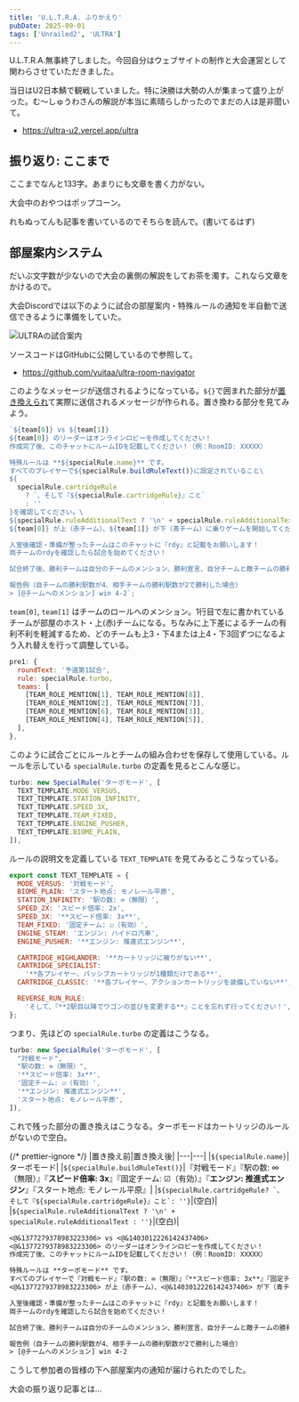 ```yaml
---
title: 'U.L.T.R.A. ふりかえり'
pubDate: 2025-09-01
tags: ['Unrailed2', 'ULTRA']
---
```



U.L.T.R.A.無事終了しました。今回自分はウェブサイトの制作と大会運営として関わらさせていただきました。

当日はU2日本鯖で観戦していました。特に決勝は大勢の人が集まって盛り上がった。む〜しゅうわさんの解説が本当に素晴らしかったのでまだの人は是非聞いて。

- https://ultra-u2.vercel.app/ultra

<YouTube
  id="Ii0yCuBtZ78"
  title="【Unrailed2】コミュニティ大会「U.L.T.R.A.」【大会運営配信】"
/>

## 振り返り: ここまで

ここまでなんと133字。あまりにも文章を書く力がない。

<Tweet id="https://x.com/koteiou/status/1958826614751690760" />

大会中のおやつはポップコーン。

れもぬってんも記事を書いているのでそちらを読んで。(書いてるはず)

## 部屋案内システム

だいぶ文字数が少ないので大会の裏側の解説をしてお茶を濁す。これなら文章をかけるので。

大会Discordでは以下のように試合の部屋案内・特殊ルールの通知を半自動で送信できるように準備をしていた。

![ULTRAの試合案内](@/assets/2025/09/ultra-navigation.png)

ソースコードはGitHubに公開しているので参照して。

- https://github.com/yuitaa/ultra-room-navigator

このようなメッセージが送信されるようになっている。`${}`で囲まれた部分が[置き換えられ](https://developer.mozilla.org/ja/docs/Web/JavaScript/Reference/Template_literals)て実際に送信されるメッセージが作られる。置き換わる部分を見てみよう。

```js title="src/main.js#L22-L44"
`${team[0]} vs ${team[1]}
${team[0]} のリーダーはオンラインロビーを作成してください！
作成完了後、このチャットにルームIDを記載してください！（例：RoomID: XXXXX）

特殊ルールは **${specialRule.name}** です。
すべてのプレイヤーで${specialRule.buildRuleText()}に設定されていること\
${
  specialRule.cartridgeRule
    ? `、そして『${specialRule.cartridgeRule}』こと`
    : ''
}を確認してください。\
${specialRule.ruleAdditionalText ? '\n' + specialRule.ruleAdditionalText : ''}
${team[0]} が上（赤チーム）、${team[1]} が下（青チーム）に乗りゲームを開始してください。

入室後確認・準備が整ったチームはこのチャットに『rdy』と記載をお願いします！
両チームのrdyを確認したら試合を始めてください！

試合終了後、勝利チームは自分のチームのメンション、勝利宣言、自分チームと敵チームの勝利駅数をこのチャットに報告してください！

報告例（自チームの勝利駅数が4、相手チームの勝利駅数が2で勝利した場合）
> [@チームへのメンション] win 4-2`;
```

`team[0]`, `team[1]` はチームのロールへのメンション。1行目で左に書かれているチームが部屋のホスト・上(赤)チームになる。ちなみに上下差によるチームの有利不利を軽減するため、どのチームも上3・下4または上4・下3回ずつになるよう入れ替えを行って調整している。

```js title="src/matches.js#L5-L14"
pre1: {
  roundText: '予選第1試合',
  rule: specialRule.turbo,
  teams: [
    [TEAM_ROLE_MENTION[1], TEAM_ROLE_MENTION[8]],
    [TEAM_ROLE_MENTION[2], TEAM_ROLE_MENTION[7]],
    [TEAM_ROLE_MENTION[6], TEAM_ROLE_MENTION[3]],
    [TEAM_ROLE_MENTION[4], TEAM_ROLE_MENTION[5]],
  ],
},
```

このように試合ごとにルールとチームの組み合わせを保存して使用している。ルールを示している `specialRule.turbo` の定義を見るとこんな感じ。

```js title="src/rules.js#L17-L24"
turbo: new SpecialRule('ターボモード', [
  TEXT_TEMPLATE.MODE_VERSUS,
  TEXT_TEMPLATE.STATION_INFINITY,
  TEXT_TEMPLATE.SPEED_3X,
  TEXT_TEMPLATE.TEAM_FIXED,
  TEXT_TEMPLATE.ENGINE_PUSHER,
  TEXT_TEMPLATE.BIOME_PLAIN,
]),
```

ルールの説明文を定義している `TEXT_TEMPLATE` を見てみるとこうなっている。

```js title="src/consts.js#L11-L28"
export const TEXT_TEMPLATE = {
  MODE_VERSUS: '対戦モード',
  BIOME_PLAIN: 'スタート地点: モノレール平原',
  STATION_INFINITY: '駅の数: ∞（無限）',
  SPEED_2X: 'スピード倍率: 2x',
  SPEED_3X: '**スピード倍率: 3x**',
  TEAM_FIXED: '固定チーム: ☑（有効）',
  ENGINE_STEAM: 'エンジン: ハイドロ汽車',
  ENGINE_PUSHER: '**エンジン: 推進式エンジン**',

  CARTRIDGE_HIGHLANDER: '**カートリッジに被りがない**',
  CARTRIDGE_SPECIALIST:
    '**各プレイヤー、パッシブカートリッジが1種類だけである**',
  CARTRIDGE_CLASSIC: '**各プレイヤー、アクションカートリッジを装備していない**',

  REVERSE_RUN_RULE:
    'そして、『**2駅目以降でワゴンの並びを変更する**』ことを忘れず行ってください！',
};
```

つまり、先ほどの `specialRule.turbo` の定義はこうなる。

```js title="src/rules.js#L17-L24"
turbo: new SpecialRule('ターボモード', [
  "対戦モード",
  "駅の数: ∞（無限）",
  '**スピード倍率: 3x**',
  '固定チーム: ☑（有効）',
  '**エンジン: 推進式エンジン**',
  'スタート地点: モノレール平原',
]),
```

これで残った部分の置き換えはこうなる。ターボモードはカートリッジのルールがないので空白。

{/* prettier-ignore */}
|置き換え前|置き換え後|
|---|---|
|`${specialRule.name}`|ターボモード|
|`${specialRule.buildRuleText()}`|『対戦モード』『駅の数: ∞（無限）』『**スピード倍率: 3x**』『固定チーム: ☑（有効）』『**エンジン: 推進式エンジン**』『スタート地点: モノレール平原』|
|``${specialRule.cartridgeRule? `、そして『${specialRule.cartridgeRule}』こと`: ''}``|(空白)|
|`${specialRule.ruleAdditionalText ? '\n' + specialRule.ruleAdditionalText : ''}`|(空白)|

```txt title="最終的にこうなる" frame="terminal"
<@&1377279378983223306> vs <@&1403012226142437406>
<@&1377279378983223306> のリーダーはオンラインロビーを作成してください！
作成完了後、このチャットにルームIDを記載してください！（例：RoomID: XXXXX）

特殊ルールは **ターボモード** です。
すべてのプレイヤーで『対戦モード』『駅の数: ∞（無限）』『**スピード倍率: 3x**』『固定チーム: ☑（有効）』『**エンジン: 推進式エンジン**』『スタート地点: モノレール平原』に設定されていることを確認してください。
<@&1377279378983223306> が上（赤チーム）、<@&1403012226142437406> が下（青チーム）に乗りゲームを開始してください。

入室後確認・準備が整ったチームはこのチャットに『rdy』と記載をお願いします！
両チームのrdyを確認したら試合を始めてください！

試合終了後、勝利チームは自分のチームのメンション、勝利宣言、自分チームと敵チームの勝利駅数をこのチャットに報告してください！

報告例（自チームの勝利駅数が4、相手チームの勝利駅数が2で勝利した場合）
> [@チームへのメンション] win 4-2
```

こうして参加者の皆様の下へ部屋案内の通知が届けられたのでした。

大会の振り返り記事とは...
